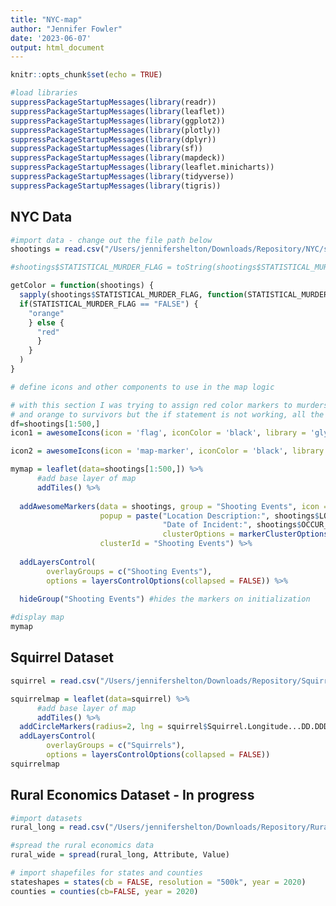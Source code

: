 ```yaml
---
title: "NYC-map"
author: "Jennifer Fowler"
date: '2023-06-07'
output: html_document
---
```


```r
knitr::opts_chunk$set(echo = TRUE)
```

```r
#load libraries
suppressPackageStartupMessages(library(readr))
suppressPackageStartupMessages(library(leaflet))
suppressPackageStartupMessages(library(ggplot2))
suppressPackageStartupMessages(library(plotly))
suppressPackageStartupMessages(library(dplyr))
suppressPackageStartupMessages(library(sf))
suppressPackageStartupMessages(library(mapdeck))
suppressPackageStartupMessages(library(leaflet.minicharts))
suppressPackageStartupMessages(library(tidyverse))
suppressPackageStartupMessages(library(tigris))

```


## NYC Data

```r
#import data - change out the file path below 
shootings = read.csv("/Users/jennifershelton/Downloads/Repository/NYC/shootings.csv", stringsAsFactors = TRUE)
```



```r
#shootings$STATISTICAL_MURDER_FLAG = toString(shootings$STATISTICAL_MURDER_FLAG)

getColor = function(shootings) {
  sapply(shootings$STATISTICAL_MURDER_FLAG, function(STATISTICAL_MURDER_FLAG) {
  if(STATISTICAL_MURDER_FLAG == "FALSE") {
    "orange"
    } else {
      "red"
      } 
    }
  )
}
```


```r
# define icons and other components to use in the map logic

# with this section I was trying to assign red color markers to murders 
# and orange to survivors but the if statement is not working, all the icons are red
df=shootings[1:500,]
icon1 = awesomeIcons(icon = 'flag', iconColor = 'black', library = 'glyphicon',  markerColor = getColor(df))

icon2 = awesomeIcons(icon = 'map-marker', iconColor = 'black', library = 'glyphicon', markerColor = "lightblue")

```


```r
mymap = leaflet(data=shootings[1:500,]) %>%
      #add base layer of map    
      addTiles() %>%
  
  addAwesomeMarkers(data = shootings, group = "Shooting Events", icon = icon1,
                    popup = paste("Location Description:", shootings$LOCATION_DESC, "<br>",
                                  "Date of Incident:", shootings$OCCUR_DATE, layerId = 1),
                                  clusterOptions = markerClusterOptions(), 
                    clusterId = "Shooting Events") %>%
  
  addLayersControl(
        overlayGroups = c("Shooting Events"),
        options = layersControlOptions(collapsed = FALSE)) %>%
  
  hideGroup("Shooting Events") #hides the markers on initialization

#display map
mymap

```

  
## Squirrel Dataset

```r
squirrel = read.csv("/Users/jennifershelton/Downloads/Repository/Squirrel Census/squirrel-data.csv", header = TRUE)
```

```r
squirrelmap = leaflet(data=squirrel) %>%
      #add base layer of map    
      addTiles() %>%
  addCircleMarkers(radius=2, lng = squirrel$Squirrel.Longitude...DD.DDDDDD., lat = squirrel$Squirrel.Latitude..DD.DDDDDD.,  group = 'Squirrels', label = "Squirrel ID", popup = as.character(squirrel$Squirrel.ID)) %>%
  addLayersControl(
        overlayGroups = c("Squirrels"),
        options = layersControlOptions(collapsed = FALSE))
squirrelmap
```

## Rural Economics Dataset - In progress

```r
#import datasets
rural_long = read.csv("/Users/jennifershelton/Downloads/Repository/Rural Economy/rural-econ.csv", header = TRUE, stringsAsFactors = TRUE)

```

```r
#spread the rural economics data 
rural_wide = spread(rural_long, Attribute, Value)
```

```r
# import shapefiles for states and counties
stateshapes = states(cb = FALSE, resolution = "500k", year = 2020)
counties = counties(cb=FALSE, year = 2020)
```

```r

```








